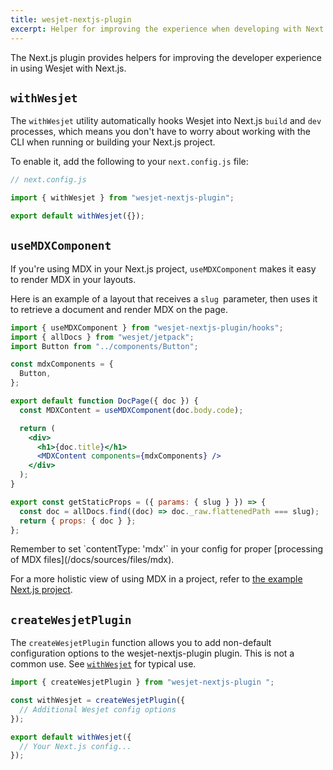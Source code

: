 ```yaml
---
title: wesjet-nextjs-plugin
excerpt: Helper for improving the experience when developing with Next.js.
---
```


The Next.js plugin provides helpers for improving the developer experience in using Wesjet with Next.js.

## `withWesjet`

The `withWesjet` utility automatically hooks Wesjet into Next.js `build` and `dev` processes, which means you don't have to worry about working with the CLI when running or building your Next.js project.

To enable it, add the following to your `next.config.js` file:

```js
// next.config.js

import { withWesjet } from "wesjet-nextjs-plugin";

export default withWesjet({});
```

## `useMDXComponent`

If you're using MDX in your Next.js project, `useMDXComponent` makes it easy to render MDX in your layouts.

Here is an example of a layout that receives a `slug `parameter, then uses it to retrieve a document and render MDX on the page.

```jsx
import { useMDXComponent } from "wesjet-nextjs-plugin/hooks";
import { allDocs } from "wesjet/jetpack";
import Button from "../components/Button";

const mdxComponents = {
  Button,
};

export default function DocPage({ doc }) {
  const MDXContent = useMDXComponent(doc.body.code);

  return (
    <div>
      <h1>{doc.title}</h1>
      <MDXContent components={mdxComponents} />
    </div>
  );
}

export const getStaticProps = ({ params: { slug } }) => {
  const doc = allDocs.find((doc) => doc._raw.flattenedPath === slug);
  return { props: { doc } };
};
```

<Callout>
  Remember to set `contentType: 'mdx'` in your config for proper [processing of
  MDX files](/docs/sources/files/mdx).
</Callout>

For a more holistic view of using MDX in a project, refer to [the example Next.js project](https://github.com/wesbitty/wesjetpkg/blob/master/examples/wesjet-starter).

## `createWesjetPlugin`

The `createWesjetPlugin` function allows you to add non-default configuration options to the wesjet-nextjs-plugin plugin. This is not a common use. See [`withWesjet`](#withWesjet) for typical use.

```js
import { createWesjetPlugin } from "wesjet-nextjs-plugin ";

const withWesjet = createWesjetPlugin({
  // Additional Wesjet config options
});

export default withWesjet({
  // Your Next.js config...
});
```
